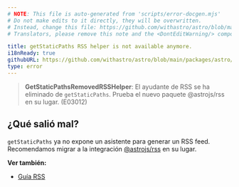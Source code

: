 ```yaml
---
# NOTE: This file is auto-generated from 'scripts/error-docgen.mjs'
# Do not make edits to it directly, they will be overwritten.
# Instead, change this file: https://github.com/withastro/astro/blob/main/packages/astro/src/core/errors/errors-data.ts
# Translators, please remove this note and the <DontEditWarning/> component.

title: getStaticPaths RSS helper is not available anymore.
i18nReady: true
githubURL: https://github.com/withastro/astro/blob/main/packages/astro/src/core/errors/errors-data.ts
type: error
---
```


> **GetStaticPathsRemovedRSSHelper**: El ayudante de RSS se ha eliminado de `getStaticPaths`. Prueba el nuevo paquete @astrojs/rss en su lugar. (E03012)

## ¿Qué salió mal?

`getStaticPaths` ya no expone un asistente para generar un RSS feed. Recomendamos migrar a la integración [@astrojs/rss](/es/guides/rss/#configurando-astrojsrss) en su lugar.

**Ver también:**
-  [Guía RSS](/es/guides/rss/)


